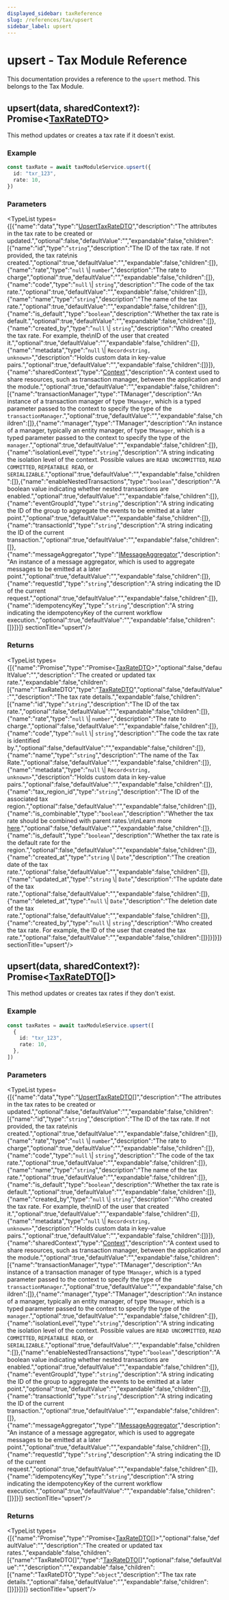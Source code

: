```yaml
---
displayed_sidebar: taxReference
slug: /references/tax/upsert
sidebar_label: upsert
---
```



# upsert - Tax Module Reference

This documentation provides a reference to the `upsert` method. This belongs to the Tax Module.

## upsert(data, sharedContext?): Promise&#60;[TaxRateDTO](../../../interfaces/tax.TaxRateDTO/page.mdx)&#62;

This method updates or creates a tax rate if it doesn't exist.

### Example

```ts
const taxRate = await taxModuleService.upsert({
  id: "txr_123",
  rate: 10,
})
```

### Parameters

<TypeList types={[{"name":"data","type":"[UpsertTaxRateDTO](../../../interfaces/tax.UpsertTaxRateDTO/page.mdx)","description":"The attributes in the tax rate to be created or updated.","optional":false,"defaultValue":"","expandable":false,"children":[{"name":"id","type":"`string`","description":"The ID of the tax rate. If not provided, the tax rate\nis created.","optional":true,"defaultValue":"","expandable":false,"children":[]},{"name":"rate","type":"`null` \\| `number`","description":"The rate to charge","optional":true,"defaultValue":"","expandable":false,"children":[]},{"name":"code","type":"`null` \\| `string`","description":"The code of the tax rate.","optional":true,"defaultValue":"","expandable":false,"children":[]},{"name":"name","type":"`string`","description":"The name of the tax rate.","optional":true,"defaultValue":"","expandable":false,"children":[]},{"name":"is_default","type":"`boolean`","description":"Whether the tax rate is default.","optional":true,"defaultValue":"","expandable":false,"children":[]},{"name":"created_by","type":"`null` \\| `string`","description":"Who created the tax rate. For example, the\nID of the user that created it.","optional":true,"defaultValue":"","expandable":false,"children":[]},{"name":"metadata","type":"`null` \\| `Record<string, unknown>`","description":"Holds custom data in key-value pairs.","optional":true,"defaultValue":"","expandable":false,"children":[]}]},{"name":"sharedContext","type":"[Context](../../../interfaces/tax.Context/page.mdx)","description":"A context used to share resources, such as transaction manager, between the application and the module.","optional":true,"defaultValue":"","expandable":false,"children":[{"name":"transactionManager","type":"TManager","description":"An instance of a transaction manager of type `TManager`, which is a typed parameter passed to the context to specify the type of the `transactionManager`.","optional":true,"defaultValue":"","expandable":false,"children":[]},{"name":"manager","type":"TManager","description":"An instance of a manager, typically an entity manager, of type `TManager`, which is a typed parameter passed to the context to specify the type of the `manager`.","optional":true,"defaultValue":"","expandable":false,"children":[]},{"name":"isolationLevel","type":"`string`","description":"A string indicating the isolation level of the context. Possible values are `READ UNCOMMITTED`, `READ COMMITTED`, `REPEATABLE READ`, or `SERIALIZABLE`.","optional":true,"defaultValue":"","expandable":false,"children":[]},{"name":"enableNestedTransactions","type":"`boolean`","description":"A boolean value indicating whether nested transactions are enabled.","optional":true,"defaultValue":"","expandable":false,"children":[]},{"name":"eventGroupId","type":"`string`","description":"A string indicating the ID of the group to aggregate the events to be emitted at a later point.","optional":true,"defaultValue":"","expandable":false,"children":[]},{"name":"transactionId","type":"`string`","description":"A string indicating the ID of the current transaction.","optional":true,"defaultValue":"","expandable":false,"children":[]},{"name":"messageAggregator","type":"[IMessageAggregator](../../../interfaces/tax.IMessageAggregator/page.mdx)","description":"An instance of a message aggregator, which is used to aggregate messages to be emitted at a later point.","optional":true,"defaultValue":"","expandable":false,"children":[]},{"name":"requestId","type":"`string`","description":"A string indicating the ID of the current request.","optional":true,"defaultValue":"","expandable":false,"children":[]},{"name":"idempotencyKey","type":"`string`","description":"A string indicating the idempotencyKey of the current workflow execution.","optional":true,"defaultValue":"","expandable":false,"children":[]}]}]}  sectionTitle="upsert"/>

### Returns

<TypeList types={[{"name":"Promise","type":"Promise&#60;[TaxRateDTO](../../../interfaces/tax.TaxRateDTO/page.mdx)&#62;","optional":false,"defaultValue":"","description":"The created or updated tax rate.","expandable":false,"children":[{"name":"TaxRateDTO","type":"[TaxRateDTO](../../../interfaces/tax.TaxRateDTO/page.mdx)","optional":false,"defaultValue":"","description":"The tax rate details.","expandable":false,"children":[{"name":"id","type":"`string`","description":"The ID of the tax rate.","optional":false,"defaultValue":"","expandable":false,"children":[]},{"name":"rate","type":"`null` \\| `number`","description":"The rate to charge.","optional":false,"defaultValue":"","expandable":false,"children":[]},{"name":"code","type":"`null` \\| `string`","description":"The code the tax rate is identified by.","optional":false,"defaultValue":"","expandable":false,"children":[]},{"name":"name","type":"`string`","description":"The name of the Tax Rate.","optional":false,"defaultValue":"","expandable":false,"children":[]},{"name":"metadata","type":"`null` \\| `Record<string, unknown>`","description":"Holds custom data in key-value pairs.","optional":false,"defaultValue":"","expandable":false,"children":[]},{"name":"tax_region_id","type":"`string`","description":"The ID of the associated tax region.","optional":false,"defaultValue":"","expandable":false,"children":[]},{"name":"is_combinable","type":"`boolean`","description":"Whether the tax rate should be combined with parent rates.\n\nLearn more [here](https://docs.medusajs.com/experimental/tax/tax-rates-and-rules/#combinable-tax-rates).","optional":false,"defaultValue":"","expandable":false,"children":[]},{"name":"is_default","type":"`boolean`","description":"Whether the tax rate is the default rate for the region.","optional":false,"defaultValue":"","expandable":false,"children":[]},{"name":"created_at","type":"`string` \\| `Date`","description":"The creation date of the tax rate.","optional":false,"defaultValue":"","expandable":false,"children":[]},{"name":"updated_at","type":"`string` \\| `Date`","description":"The update date of the tax rate.","optional":false,"defaultValue":"","expandable":false,"children":[]},{"name":"deleted_at","type":"`null` \\| `Date`","description":"The deletion date of the tax rate.","optional":false,"defaultValue":"","expandable":false,"children":[]},{"name":"created_by","type":"`null` \\| `string`","description":"Who created the tax rate. For example, the ID of the user that created the tax rate.","optional":false,"defaultValue":"","expandable":false,"children":[]}]}]}]}  sectionTitle="upsert"/>

## upsert(data, sharedContext?): Promise&#60;[TaxRateDTO](../../../interfaces/tax.TaxRateDTO/page.mdx)[]&#62;

This method updates or creates tax rates if they don't exist.

### Example

```ts
const taxRates = await taxModuleService.upsert([
  {
    id: "txr_123",
    rate: 10,
  },
])
```

### Parameters

<TypeList types={[{"name":"data","type":"[UpsertTaxRateDTO](../../../interfaces/tax.UpsertTaxRateDTO/page.mdx)[]","description":"The attributes in the tax rates to be created or updated.","optional":false,"defaultValue":"","expandable":false,"children":[{"name":"id","type":"`string`","description":"The ID of the tax rate. If not provided, the tax rate\nis created.","optional":true,"defaultValue":"","expandable":false,"children":[]},{"name":"rate","type":"`null` \\| `number`","description":"The rate to charge","optional":true,"defaultValue":"","expandable":false,"children":[]},{"name":"code","type":"`null` \\| `string`","description":"The code of the tax rate.","optional":true,"defaultValue":"","expandable":false,"children":[]},{"name":"name","type":"`string`","description":"The name of the tax rate.","optional":true,"defaultValue":"","expandable":false,"children":[]},{"name":"is_default","type":"`boolean`","description":"Whether the tax rate is default.","optional":true,"defaultValue":"","expandable":false,"children":[]},{"name":"created_by","type":"`null` \\| `string`","description":"Who created the tax rate. For example, the\nID of the user that created it.","optional":true,"defaultValue":"","expandable":false,"children":[]},{"name":"metadata","type":"`null` \\| `Record<string, unknown>`","description":"Holds custom data in key-value pairs.","optional":true,"defaultValue":"","expandable":false,"children":[]}]},{"name":"sharedContext","type":"[Context](../../../interfaces/tax.Context/page.mdx)","description":"A context used to share resources, such as transaction manager, between the application and the module.","optional":true,"defaultValue":"","expandable":false,"children":[{"name":"transactionManager","type":"TManager","description":"An instance of a transaction manager of type `TManager`, which is a typed parameter passed to the context to specify the type of the `transactionManager`.","optional":true,"defaultValue":"","expandable":false,"children":[]},{"name":"manager","type":"TManager","description":"An instance of a manager, typically an entity manager, of type `TManager`, which is a typed parameter passed to the context to specify the type of the `manager`.","optional":true,"defaultValue":"","expandable":false,"children":[]},{"name":"isolationLevel","type":"`string`","description":"A string indicating the isolation level of the context. Possible values are `READ UNCOMMITTED`, `READ COMMITTED`, `REPEATABLE READ`, or `SERIALIZABLE`.","optional":true,"defaultValue":"","expandable":false,"children":[]},{"name":"enableNestedTransactions","type":"`boolean`","description":"A boolean value indicating whether nested transactions are enabled.","optional":true,"defaultValue":"","expandable":false,"children":[]},{"name":"eventGroupId","type":"`string`","description":"A string indicating the ID of the group to aggregate the events to be emitted at a later point.","optional":true,"defaultValue":"","expandable":false,"children":[]},{"name":"transactionId","type":"`string`","description":"A string indicating the ID of the current transaction.","optional":true,"defaultValue":"","expandable":false,"children":[]},{"name":"messageAggregator","type":"[IMessageAggregator](../../../interfaces/tax.IMessageAggregator/page.mdx)","description":"An instance of a message aggregator, which is used to aggregate messages to be emitted at a later point.","optional":true,"defaultValue":"","expandable":false,"children":[]},{"name":"requestId","type":"`string`","description":"A string indicating the ID of the current request.","optional":true,"defaultValue":"","expandable":false,"children":[]},{"name":"idempotencyKey","type":"`string`","description":"A string indicating the idempotencyKey of the current workflow execution.","optional":true,"defaultValue":"","expandable":false,"children":[]}]}]}  sectionTitle="upsert"/>

### Returns

<TypeList types={[{"name":"Promise","type":"Promise&#60;[TaxRateDTO](../../../interfaces/tax.TaxRateDTO/page.mdx)[]&#62;","optional":false,"defaultValue":"","description":"The created or updated tax rates.","expandable":false,"children":[{"name":"TaxRateDTO[]","type":"[TaxRateDTO](../../../interfaces/tax.TaxRateDTO/page.mdx)[]","optional":false,"defaultValue":"","description":"","expandable":false,"children":[{"name":"TaxRateDTO","type":"`object`","description":"The tax rate details.","optional":false,"defaultValue":"","expandable":false,"children":[]}]}]}]}  sectionTitle="upsert"/>
